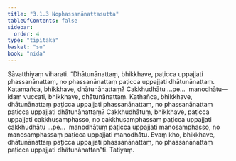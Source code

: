 ```yaml
---
title: "3.1.3 Nophassanānattasutta"
tableOfContents: false
sidebar:
  order: 4
type: "tipitaka"
basket: "su"
book: "nida"
---
```



<DynamicBreadcrumb />

<Division number="87" book="nida" bookNo="12" page="358">

<Paragraph number="649" book="nida">
Sāvatthiyaṃ viharati. “Dhātunānattaṃ, bhikkhave, paṭicca uppajjati phassanānattaṃ, no phassanānattaṃ paṭicca uppajjati dhātunānattaṃ. Katamañca, bhikkhave, dhātunānattaṃ? Cakkhudhātu …pe…  manodhātu—  idaṃ vuccati, bhikkhave, dhātunānattaṃ.
</Paragraph>

<Paragraph number="650" book="nida">
Kathañca, bhikkhave, dhātunānattaṃ paṭicca uppajjati phassanānattaṃ, no phassanānattaṃ paṭicca uppajjati dhātunānattaṃ? Cakkhudhātuṃ, bhikkhave, paṭicca uppajjati cakkhusamphasso, no cakkhusamphassaṃ paṭicca uppajjati cakkhudhātu …pe…  manodhātuṃ paṭicca uppajjati manosamphasso, no manosamphassaṃ paṭicca uppajjati manodhātu. Evaṃ kho, bhikkhave, dhātunānattaṃ paṭicca uppajjati phassanānattaṃ, no phassanānattaṃ paṭicca uppajjati dhātunānattan”ti.

</Paragraph>
</Division>

<Paragraph number="651" type="center" book="nida">
Tatiyaṃ.
</Paragraph>